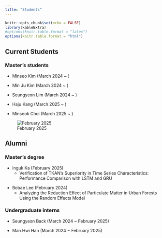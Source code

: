 ```yaml
---
title: "Students"
---
```


```r
knitr::opts_chunk$set(echo = FALSE)
library(kableExtra)
#options(knitr.table.format = "latex")
options(knitr.table.format = "html")
```

## Current Students

### Master's students

```{=html}
<!--
-   Jeongeun Lee (March 2023 \~)
-->
```

-   Minseo Kim (March 2024 \~ )

-   Min Ju Kim (March 2024 \~ )

-   Seungyeon Lim (March 2024 \~ )

- Haju Kang (March 2025 \~ )

- Minseok Choi (March 2025 \~ )


![February 2025](images/Lab2025-Feb1.jpg){}

## Alumni

### Master's degree

-   Inguk Ka (February 2025)
    - Verification of TKAN's Superiority in Time Series Characteristics: Performance Comparison with LSTM and GRU

```{=html}
<!--
2023년 3월 ~ 2025년 2월
취업준비
-->
```

-   Bobae Lee (February 2024)
    -   Analyzing the Reduction Effect of Particulate Matter in Urban Forests Using the Random Effects Model

```{=html}
<!--
2022년 3월 ~ 2024년 2월
국립산림과학원
-->
```

### Undergraduate interns

-   Seungyeon Back (March 2024 \~ February 2025)

-   Man Hwi Han (March 2024 \~ February 2025)